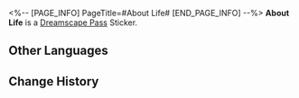 <%-- [PAGE_INFO]
PageTitle=#About Life#
[END_PAGE_INFO] --%>
{{Stub|Location information}}
{{Item Infobox
|id          = 223023
|image       = Dreamscape Pass Sticker Text.png{{subst:void|<!--$UPLOAD:<<SpriteOutput/TravelBrochure/StickFigures/TBComStickIcon.png>-<Dreamscape Pass Sticker Text.png>-<Item Icons>>-->}}
|type        = Dreamscape Pass Sticker
|type2       = Big Squanderer Stickers
|invCategory = 
|rarity      = 4
|effect      = 
|description = Digital stickers that can be used to decorate the pages of the Dreamtour Handbook. They come in many different styles.
|source1     = [[Meet the "small animal" Beastar on the street corner]]
}}
{{Description|What is life, if one can't dream with reckless abandon?}}
'''About Life''' is a [[Dreamscape Pass]] Sticker.

==Other Languages==
{{Other Languages
|en   = About Life
|zhs  = 有关生命
|zht  = 有關生命
|ja   = 生命について
|ko   = 삶에 관해
|es   = Acerca de la vida
|fr   = À propos de la vie
|ru   = О жизни
|th   = เกี่ยวกับชีวิต
|vi   = Về Cuộc Sống
|de   = Über das Leben
|id   = Tentang Kehidupan
|pt   = Sobre a Vida
}}

==Change History==
{{Change History|2.0}}